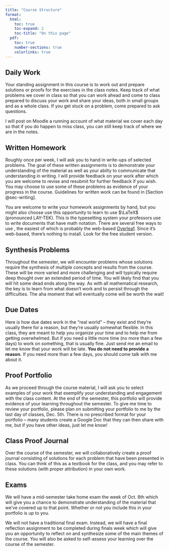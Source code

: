 ```yaml
---
title: "Course Structure"
format:
  html: 
    toc: true
    toc-expand: 2
    toc-title: "On this page"
  pdf:
    toc: true
    number-sections: true
    colorlinks: true
---
```


## Daily Work

Your standing assignment in this course is to work out and prepare solutions or proofs for the exercises in the class notes. Keep track of what problems we cover in class so that you can work ahead and come to class prepared to discuss your work and share your ideas, both in small groups and as a whole class. If you get stuck on a problem, come prepared to ask questions.

I will post on Moodle a running account of what material we cover each day so that if you do happen to miss class, you can still keep track of where we are in the notes.



## Written Homework

Roughly once per week, I will ask you to hand in write-ups of selected problems. The goal of these written assignments is to demonstrate your understanding of the material as well as your abilty to communicate that understanding in writing. I will provide feedback on your work after which you are welcome to revise and resubmit for further feedback if you wish. You may choose to use some of these problems as evidence of your progress in the course.  Guidelines for written work can be found in 
[Section @sec-writing].

You are welcome to write your homework assignments by hand, but you might also choose use this opportunity to learn to use $\LaTeX$ (pronounced LAY-TEK). This is the typesetting system your professors use to write documents that have math notation. There are several free ways to use \LaTeX, the easiest of which is probably the web-based [Overleaf](http://overleaf.com).  Since it's web-based, there's nothing to install.  Look for the free student version.  

## Synthesis Problems

Throughout the semester, we will encounter problems whose solutions require the synthesis of multiple concepts and results from the course.  These will be more varied and more challenging and will typically require deep thought over an extended period of time.   You will likely find that you will hit some dead ends along the way. As with all
mathematical research, the key is to learn from what doesn’t work and to persist through the difficulties. The aha moment
that will eventually come will be worth the wait!


## Due Dates

Here is how due dates work in the "real world" -- they exist and they're usually there for a reason, but they're usually somewhat flexible.  In this class, they are meant to help you organize your time and to help me from getting overwhelmed. But if you need a little more time (no more than a few days) to work on something, that is usually fine. Just send me an email to let me know that your work will be late. **You do not need to provide a reason.**  If you need more than a few days, you should come talk with me about it.  

## Proof Portfolio

As we proceed through the course material, I will ask you to select examples of your work that exemplify your understanding and engagement with the class content.  At the end of the semester, this portfolio will provide evidence of your learning throughout the semester.  To give me time to review your portfolio, please plan on submitting your portfolio to me by the last day of classes, Dec. 5th.  There is no prescribed format for your portfolio -- many students create a Google Doc that they can then share with me, but if you have other ideas, just let me know!

## Class Proof Journal

Over the course of the semester, we will collaboratively create a proof journal consisting of solutions for each problem that have been presented in class. You can think of this as a textbook for the class, and you may refer to these solutions (with proper attribution) in your own work.

## Exams

We will have a mid-semester take home exam the week of Oct. 8th which will give you a chance to demonstrate understanding of the material that we've covered up to that point.  Whether or not you include this in your portfolio is up to you.

We will not have a traditional final exam.  Instead, we will have a final reflection assignment to be completed during finals week which will give you an opportunity to reflect on and synthesize some of the main themes of the course. You will also be asked to self-assess your learning over the course of the semester.
